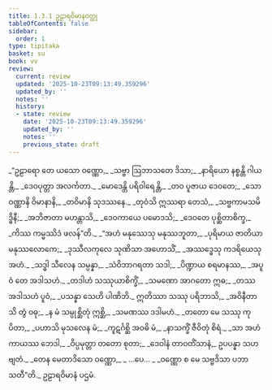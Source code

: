 ```yaml
---
title: 1.3.1 ဥဠာရဝိမာနဝတ္ထု
tableOfContents: false
sidebar:
  order: 1
type: tipitaka
basket: su
book: vv
review:
  current: review
  updated: '2025-10-23T09:13:49.359296'
  updated_by: ''
  notes: ''
  history:
  - state: review
    date: '2025-10-23T09:13:49.359296'
    updated_by: ''
    notes: ''
    previous_state: draft
---
```



<ReviewStatus review={frontmatter.review} showDetails={true} />

<HypothesisAnnotation frontmatter={frontmatter} />

<DynamicBreadcrumb />

<Division number="286" book="vv" e="ch" v="19" p="33">

<Paragraph number="308" type="verses" book="vv">
_“ဥဠာရော တေ ယသော ဝဏ္ဏော,_  
_သဗ္ဗာ ဩဘာသတေ ဒိသာ;_  
_နာရိယော နစ္စန္တိ ဂါယန္တိ,_  
_ဒေဝပုတ္တာ အလင်္ကတာ._  

</Paragraph>

</Division>
<Division number="287" book="vv" e="ch" v="19" p="33">

<Paragraph number="309" type="verses" book="vv">
_မောဒေန္တိ ပရိဝါရေန္တိ,_  
_တဝ ပူဇာယ ဒေဝတေ;_  
_သောဝဏ္ဏာနိ ဝိမာနာနိ,_  
_တဝိမာနိ သုဒဿနေ._  

</Paragraph>

</Division>
<Division number="288" book="vv" e="ch" v="19" p="33">

<Paragraph number="310" type="verses" book="vv">
_တုဝံသိ ဣဿရာ တေသံ,_  
_သဗ္ဗကာမသမိဒ္ဓိနီ;_  
_အဘိဇာတာ မဟန္တာသိ,_  
_ဒေဝကာယေ ပမောဒသိ;_  
_ဒေဝတေ ပုစ္ဆိတာစိက္ခ,_  
_ကိဿ ကမ္မဿိဒံ ဖလန်”တိ._  

</Paragraph>

</Division>
<Division number="289" book="vv" e="ch" v="19" p="33">

<Paragraph number="311" type="verses" book="vv">
_“အဟံ မနုဿေသု မနုဿဘူတာ,_  
_ပုရိမာယ ဇာတိယာ မနုဿလောကေ;_  
_ဒုဿီလကုလေ သုဏိသာ အဟောသိံ,_  
_အဿဒ္ဓေသု ကဒရိယေသု အဟံ._  

</Paragraph>

</Division>
<Division number="290" book="vv" e="ch" v="19" p="33">

<Paragraph number="312" type="verses" book="vv">
_သဒ္ဓါ သီလေန သမ္ပန္နာ,_  
_သံဝိဘာဂရတာ သဒါ;_  
_ပိဏ္ဍာယ စရမာနဿ,_  
_အပူဝံ တေ အဒါသဟံ._  

</Paragraph>

</Division>
<Division number="291" book="vv" e="ch" v="19" p="33">

<Paragraph number="313" type="verses" book="vv">
_တဒါဟံ သဿုယာစိက္ခိံ,_  
_သမဏော အာဂတော ဣဓ;_  
_တဿ အဒါသဟံ ပူဝံ,_  
_ပသန္နာ သေဟိ ပါဏိဘိ._  

</Paragraph>

</Division>
<Division number="292" book="vv" e="ch" v="19" p="34">

<Paragraph number="314" type="verses" book="vv">
ဣတိဿာ သဿု ပရိဘာသိ,_  
_အဝိနီတာသိ တွံ ဝဓု;_  
_န မံ သမ္ပုစ္ဆိတုံ ဣစ္ဆိ,_  
_သမဏဿ ဒဒါမဟံ._  

</Paragraph>

</Division>
<Division number="293" book="vv" e="ch" v="19" p="34">

<Paragraph number="315" type="verses" book="vv">
_တတော မေ သဿု ကုပိတာ,_  
_ပဟာသိ မုသလေန မံ;_  
_ကူဋင်္ဂစ္ဆိ အဝဓိ မံ,_  
_နာသက္ခိံ ဇီဝိတုံ စိရံ._  

</Paragraph>

</Division>
<Division number="294" book="vv" e="ch" v="19" p="34">

<Paragraph number="316" type="verses" book="vv">
_သာ အဟံ ကာယဿ ဘေဒါ,_  
_ဝိပ္ပမုတ္တာ တတော စုတာ;_  
_ဒေဝါနံ တာဝတိံသာနံ,_  
ဥပပန္နာ သဟဗျတံ._  

</Paragraph>

</Division>
<Division number="295" book="vv" e="ch" v="19" p="34">

<Paragraph number="317" type="verses" book="vv">
_တေန မေတာဒိသော ဝဏ္ဏော,_  
_ …ပေ… _  
_ဝဏ္ဏော စ မေ သဗ္ဗဒိသာ ပဘာသတီ”တိ._  


</Paragraph>
</Division>

<Paragraph number="318" type="center" book="vv">
ဥဠာရဝိမာနံ ပဌမံ.
</Paragraph>